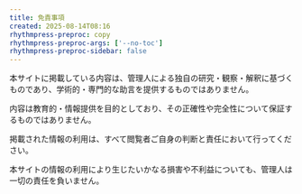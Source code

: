 ```yaml
---
title: 免責事項
created: 2025-08-14T08:16
rhythmpress-preproc: copy
rhythmpress-preproc-args: ['--no-toc']
rhythmpress-preproc-sidebar: false
---
```


本サイトに掲載している内容は、管理人による独自の研究・観察・解釈に基づくものであり、学術的・専門的な助言を提供するものではありません。

内容は教育的・情報提供を目的としており、その正確性や完全性について保証するものではありません。

掲載された情報の利用は、すべて閲覧者ご自身の判断と責任において行ってください。

本サイトの情報の利用により生じたいかなる損害や不利益についても、管理人は一切の責任を負いません。
